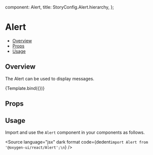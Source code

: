 
  component: Alert,
  title: StoryConfig.Alert.hierarchy,
};

<Meta title={meta.title} component={meta.component} />


# Alert

- [Overview](#overview)
- [Props](#props)
- [Usage](#usage)

## Overview

The Alert can be used to display messages.

<Canvas>
  <Story
    name="Overview"
    args={{severity: 'success', children:'This is a success message!'}}
  >
    {Template.bind({})}
  </Story>
</Canvas>

## Props

<ArgsTable story="Overview" />

## Usage

Import and use the `Alert` component in your components as follows.

<Source
  language="jsx"
  dark
  format
  code={dedent`import Alert from '@oxygen-ui/react/Alert';\n`}
/>
